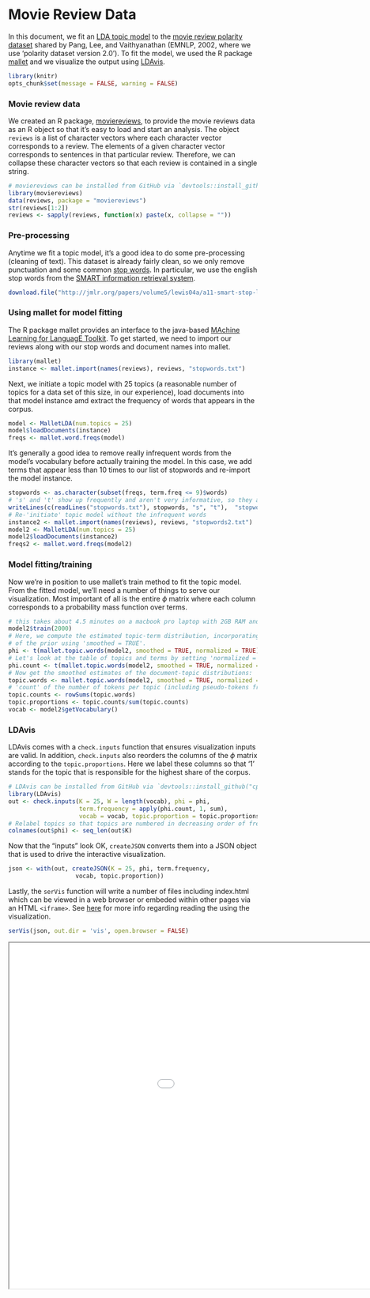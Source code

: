 Movie Review Data
========================================================

In this document, we fit an <a href='http://en.wikipedia.org/wiki/Latent_Dirichlet_allocation' target='_blank'>LDA topic model</a> to the <a href='http://www.cs.cornell.edu/people/pabo/movie-review-data/' target='_blank'>movie review polarity dataset</a> shared by Pang, Lee, and Vaithyanathan (EMNLP, 2002, where we use 'polarity dataset version 2.0'). To fit the model, we used the R package <a href='http://cran.r-project.org/web/packages/mallet/' target='_blank'>mallet</a> and we visualize the output using <a href='https://github.com/cpsievert/LDAvis' target='_blank'>LDAvis</a>.

```r
library(knitr)
opts_chunk$set(message = FALSE, warning = FALSE)
```

### Movie review data

We created an R package, <a href='https://github.com/cpsievert/moviereviews' target='_blank'>moviereviews</a>, to provide the movie reviews data as an R object so that it's easy to load and start an analysis. The object `reviews` is a list of character vectors where each character vector corresponds to a review. The elements of a given character vector corresponds to sentences in that particular review. Therefore, we can collapse these character vectors so that each review is contained in a single string.

```r
# moviereviews can be installed from GitHub via `devtools::install_github("cpsievert/moviereviews")`
library(moviereviews)
data(reviews, package = "moviereviews")
str(reviews[1:2])
reviews <- sapply(reviews, function(x) paste(x, collapse = ""))
```

### Pre-processing

Anytime we fit a topic model, it's a good idea to do some pre-processing (cleaning of text). This dataset is already fairly clean, so we only remove punctuation and some common <a href='http://en.wikipedia.org/wiki/Stop_words' target='_blank'>stop words</a>. In particular, we use the english stop words from the <a href='http://en.wikipedia.org/wiki/SMART_Information_Retrieval_System' target= '_blank'>SMART information retrieval system</a>.

```r
download.file("http://jmlr.org/papers/volume5/lewis04a/a11-smart-stop-list/english.stop", "stopwords.txt")
```

### Using mallet for model fitting

The R package mallet provides an interface to the java-based <a href='http://mallet.cs.umass.edu/' target='_blank'>MAchine Learning for LanguagE Toolkit</a>. To get started, we need to import our reviews along with our stop words and document names into mallet.

```r
library(mallet)
instance <- mallet.import(names(reviews), reviews, "stopwords.txt")
```

Next, we initiate a topic model with 25 topics (a reasonable number of topics for a data set of this size, in our experience), load documents into that model instance amd extract the frequency of words that appears in the corpus.

```r
model <- MalletLDA(num.topics = 25)
model$loadDocuments(instance)
freqs <- mallet.word.freqs(model)
```

It's generally a good idea to remove really infrequent words from the model's vocabulary before actually training the model. In this case, we add terms that appear less than 10 times to our list of stopwords and re-import the model instance.

```r
stopwords <- as.character(subset(freqs, term.freq <= 9)$words)
# 's' and 't' show up frequently and aren't very informative, so they are also included as stopwords
writeLines(c(readLines("stopwords.txt"), stopwords, "s", "t"),  "stopwords2.txt")
# Re-'initiate' topic model without the infrequent words
instance2 <- mallet.import(names(reviews), reviews, "stopwords2.txt")
model2 <- MalletLDA(num.topics = 25)
model2$loadDocuments(instance2)
freqs2 <- mallet.word.freqs(model2)
```

### Model fitting/training

Now we're in position to use mallet's train method to fit the topic model. From the fitted model, we'll need a number of things to serve our visualization. Most important of all is the entire $\phi$ matrix where each column corresponds to a probability mass function over terms.

```r
# this takes about 4.5 minutes on a macbook pro laptop with 2GB RAM and a 2.26GHz processor 
model2$train(2000)
# Here, we compute the estimated topic-term distribution, incorporating the effect
# of the prior using 'smoothed = TRUE'.
phi <- t(mallet.topic.words(model2, smoothed = TRUE, normalized = TRUE))
# Let's look at the table of topics and terms by setting 'normalized = FALSE'
phi.count <- t(mallet.topic.words(model2, smoothed = TRUE, normalized = FALSE))
# Now get the smoothed estimates of the document-topic distributions:
topic.words <- mallet.topic.words(model2, smoothed = TRUE, normalized = FALSE)
# 'count' of the number of tokens per topic (including pseudo-tokens from the priors)
topic.counts <- rowSums(topic.words)
topic.proportions <- topic.counts/sum(topic.counts)
vocab <- model2$getVocabulary()
```

### LDAvis

LDAvis comes with a `check.inputs` function that ensures visualization inputs are valid. In addition, `check.inputs` also reorders the columns of the $\phi$ matrix according to the `topic.proportions`. Here we label these columns so that '1' stands for the topic that is responsible for the highest share of the corpus.

```r
# LDAvis can be installed from GitHub via `devtools::install_github("cpsievert/LDAvis")`
library(LDAvis)
out <- check.inputs(K = 25, W = length(vocab), phi = phi, 
                    term.frequency = apply(phi.count, 1, sum), 
                    vocab = vocab, topic.proportion = topic.proportions)
# Relabel topics so that topics are numbered in decreasing order of frequency.
colnames(out$phi) <- seq_len(out$K)
```

Now that the "inputs" look OK, `createJSON` converts them into a JSON object that is used to drive the interactive visualization.

```r
json <- with(out, createJSON(K = 25, phi, term.frequency, 
                   vocab, topic.proportion))
```

Lastly, the `serVis` function will write a number of files including index.html which can be viewed in a web browser or embeded within other pages via an HTML `<iframe>`. See [here](http://www2.research.att.com/~kshirley/lda/index.html) for more info regarding reading the using the visualization. 

```r
serVis(json, out.dir = 'vis', open.browser = FALSE)
```

<iframe src = "vis/index.html" width = "1200" height = "700"></iframe> 

